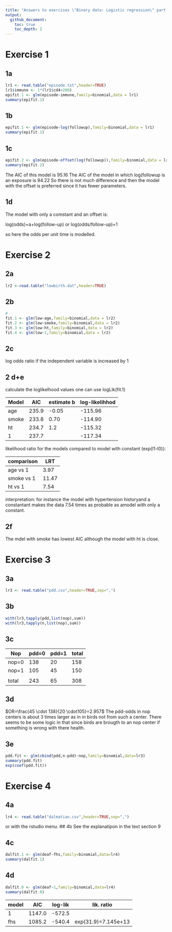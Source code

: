 ```yaml
---
title: "Answers to exercises \"Binary data: Logistic regression\" part 1"
output:
  github_document:
    toc: true
    toc_depth: 2
---
```


# Exercise 1

## 1a
```r
lr1 <- read.table("episode.txt",header=TRUE)
lr1$immune <- 1*(lr1$cd4<200)
epifit.1 <- glm(episode~immune,family=binomial,data = lr1)
summary(epifit.1)
```
## 1b
```r
epifit.1 <- glm(episode~log(followup),family=binomial,data = lr1)
summary(epifit.1)
```
## 1c
```r
epifit.2 <- glm(episode~offset(log(followup)),family=binomial,data = lr1)
summary(epifit.2)
```
The AIC of this model is 95.16 
The AIC of the model in which log(followup is an exposure is 94.22
So there is not much difference and then the model with the offset is preferred since it has fewer parameters.

## 1d

The model with only a comstant and an offset is: 

log(odds)=a+log(follow-up) or log(odds/follow-up)=1

so here the odds per unit time is modelled.

# Exercise 2

## 2a
```r
lr2 <-read.table("lowbirth.dat",header=TRUE)
```

## 2b 
```r
#
fit.1 <- glm(low~age,family=binomial,data = lr2)
fit.2 <- glm(low~smoke,family=binomial,data = lr2)
fit.3 <- glm(low~ht,family=binomial,data = lr2)
fit.4 <- glm(low~1,family=binomial,data = lr2)
```

## 2c
log odds ratio if the independent variable is increased by 1

## 2 d+e
calculate the loglikelhood values one can use logLik(fit.1)

Model  |  AIC  |  estimate b | log-likelihhod
-------|-------|-------------|----------------
age    | 235.9 |   -0.05     | -115.96
smoke  | 233.8 |    0.70     | -114.90
ht     | 234.7 |    1.2      | -115.32
1      | 237.7 |             | -117.34

likelihood ratio for the models compared to model with constant (exp(l1-l0)):

comparison  |  LRT
------------|-------
age vs 1    |  3.97
smoke vs 1  | 11.47
ht vs 1     |  7.54

interpretation: for instance the model with hypertension historyand a constantant makes the data 7.54 times as probable as amodel with only a constant.

## 2f
The mdel with smoke has lowest AIC although the model with ht is close.

# Exercise 3

## 3a
```r
lr3 <- read.table("pdd.csv",header=TRUE,sep=",")
```

## 3b
```r
with(lr3,tapply(pdd,list(nop),sum))
with(lr3,tapply(n,list(nop),sum))
```

## 3c

Nop    | pdd=0  | pdd=1 | total
-------|--------|-------|------
nop=0  |  138   |  20   | 158
nop=1  |  105   |  45   | 150  
       |        |       |
total  |  243   |  65   | 308

## 3d
$OR=\frac{45 \cdot 138}{20 \cdot105}=2.957$
The pdd-odds in nop centers is about 3 times larger as in in birds not from such a center. There seems to be some logic in that since birds are brougth to an nop center if something is wrong with there health.

## 3e
```r
pdd.fit <- glm(cbind(pdd,n-pdd)~nop,family=binomial,data=lr3)
summary(pdd.fit)
exp(coef(pdd.fit))
```

# Exercise 4

## 4a
```r
lr4 <- read.table("dalmatian.csv",header=TRUE,sep=",")
```
or with the rstudio menu.
## 4b
See the explanatipon in the text section 9

## 4c

```r
dalfit.1 <- glm(deaf~fhs,family=binomial,data=lr4)
summary(dalfit.1)
```
## 4d
```r
dalfit.0 <- glm(deaf~1,family=binomial,data=lr4)
summary(dalfit.0)
```
model | AIC  | log-lik |   lik. ratio
------|------|---------|------------------
  1   |1147.0| -572.5  |
fhs   |1085.2| -540.4  |exp(31.9)=7.145e+13

